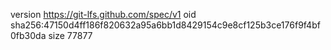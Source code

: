version https://git-lfs.github.com/spec/v1
oid sha256:47150d4ff186f820632a95a6bb1d8429154c9e8cf125b3ce176f9f4bf0fb30da
size 77877
